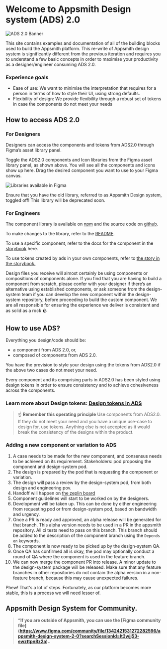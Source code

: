 
<Meta title="Docs/Introduction" />

# Welcome to Appsmith Design system (ADS) 2.0

![ADS 2.0 Banner](./docs/ads-banner.png)

This site contains examples and documentation of all of the building blocks used to build the Appsmith platform. This re-write of Appsmith design system is significantly different from the previous iteration and requires you to understand a few basic concepts in order to maximise your productivity as a designer/engineer consuming ADS 2.0.

### Experience goals

- Ease of use: We want to minimise the interpretation that requires for a person in terms of how to style their UI, using strong defaults.
- Flexibility of design: We provide flexibility through a robust set of tokens in case the components do not meet your needs

## How to access ADS 2.0

### For Designers

Designers can access the components and tokens from ADS2.0 through Figma’s asset library panel.

[//]: # (TODO: Add link to below via youtube and mdx-embed)
[//]: # (![How to access ADS 2.0 for designers tutorial]&#40;./docs/how-to-access-ads-for-designers.mp4&#41;)
Toggle the ADS2.0 components and Icon libraries from the Figma asset library panel, as shown above. You will see all the components and icons show up here. Drag the desired component you want to use to your Figma canvas.

![Libraries available in Figma](./docs/libraries-in-figma.png)

Ensure that you have the old library, referred to as Appsmith Design system, toggled off! This library will be deprecated soon.

### For Engineers

The component library is available on [npm](https://www.npmjs.com/package/@appsmithorg/design-system) and the source code on [github](https://www.github.com/appsmithorg/design-system).

To make changes to the library, refer to the [README](https://github.com/appsmithorg/design-system/blob/release/packages/design-system/README.md).

To use a specific component, refer to the docs for the component in the [storybook](https://design-system.appsmith.com/) here.

[//]: # (TODO: Link category tokens story here)
To use tokens created by ads in your own components, refer to [the story in the storybook.]()

Design files you receive will almost certainly be using components or compositions of components alone. If you find that you are having to build a component from scratch, please confer with your designer if there’s an alternative using established components, or ask someone from the design-system team if you can develop the new component within the design-system repository, before proceeding to build the custom component. We are all responsible for ensuring the experience we deliver is consistent and as solid as a rock 🪨

## How to use ADS?

Everything you design/code should be:

- a component from ADS 2.0, or,
- composed of components from ADS 2.0.

You have the provision to style your design using the tokens from ADS2.0 if the above two cases do not meet your need.

Every component and its comprising parts in ADS2.0 has been styled using design tokens in order to ensure consistency and to achieve cohesiveness across the components.

### Learn more about Design tokens: [Design tokens in ADS](https://design-system.appsmith.com/?path=/docs/design-tokens--documentation)

  > ☝️ **Remember this operating principle**
  Use components from ADS2.0. If they do not meet your need and you have a unique use-case to design for, use tokens. Anything else is not accepted as it would break the consistency of the designs within the product.

### Adding a new component or variation to ADS

1. A case needs to be made for the new component, and consensus needs to be achieved on its requirement. Stakeholders: pod proposing the component and design-system pod.
2. The design is prepared by the pod that is requesting the component or variation.
3. The design will pass a review by the design-system pod, from both design and engineering pov.
4. Handoff will happen on [the zeplin board](https://app.zeplin.io/project/63f7601064ab77243cf1eca1)
5. Component guidelines will start to be worked on by the designers.
6. Development will be taken up. This can be done by either engineering from requesting pod or from design-system pod, based on bandwidth and urgency.
7. Once a PR is ready and approved, an alpha release will be generated for that branch. This alpha version needs to be used in a PR in the appsmith repository. All ci tests need to pass on this branch. This branch should be added to the description of the component branch using the `Depends on` keywords.
8. The component is now ready to be picked up by the design-system QA.
9. Once QA has confirmed all is okay, the pod may optionally conduct a round of QA where the component is used in the feature branch.
10. We can now merge the component PR into release. A minor update to the design-system package will be released. Make sure that any feature branches in other repositories do not contain the alpha version in a non-feature branch, because this may cause unexpected failures.

Phew! That's a lot of steps. Fortunately, as our platform becomes more stable, this is a process we will need lesser of.


## Appsmith Design System for Community. 
 > **“If you are outside of Appsmith, you can use the [Figma community file] (https://www.figma.com/community/file/1342421531272282596/appsmith-design-system-2-0?searchSessionId=lt3wjj53-ewzttpn8z2a)..**
